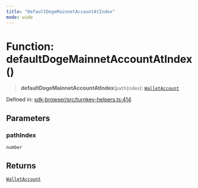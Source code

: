 ```yaml
---
title: "DefaultDogeMainnetAccountAtIndex"
mode: wide
---
```

  
# Function: defaultDogeMainnetAccountAtIndex()

> **defaultDogeMainnetAccountAtIndex**(`pathIndex`): [`WalletAccount`](../WalletAccount/readme)

Defined in: [sdk-browser/src/turnkey-helpers.ts:414](https://github.com/tkhq/sdk/blob/ee72856c3f450731d7501ab05001215768b71500/packages/sdk-browser/src/turnkey-helpers.ts#L414)

## Parameters

### pathIndex

`number`

## Returns

[`WalletAccount`](../WalletAccount/readme)

